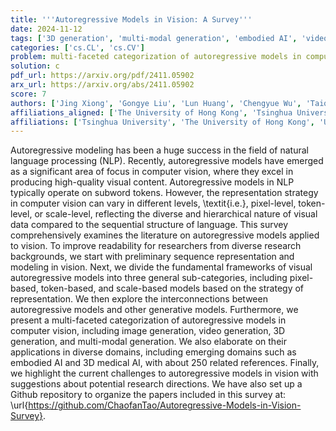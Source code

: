 ```yaml
---
title: '''Autoregressive Models in Vision: A Survey'''
date: 2024-11-12
tags: ['3D generation', 'multi-modal generation', 'embodied AI', 'video generation', 'autoregessive modeling', 'sequence representation', '3D medical AI', 'token-based models', 'generative models', 'natural language processing', 'image generation', 'visual content generation', 'research challenges', 'pixel-based models', 'computer vision', 'scale-based models']
categories: ['cs.CL', 'cs.CV']
problem: multi-faceted categorization of autoregressive models in computer vision
solution: c
pdf_url: https://arxiv.org/pdf/2411.05902
arx_url: https://arxiv.org/abs/2411.05902
score: 7
authors: ['Jing Xiong', 'Gongye Liu', 'Lun Huang', 'Chengyue Wu', 'Taiqiang Wu', 'Yao Mu', 'Yuan Yao', 'Hui Shen', 'Zhongwei Wan', 'Jinfa Huang', 'Chaofan Tao', 'Shen Yan', 'Huaxiu Yao', 'Lingpeng Kong', 'Hongxia Yang', 'Mi Zhang', 'Guillermo Sapiro', 'Jiebo Luo', 'Ping Luo', 'Ngai Wong']
affiliations_aligned: ['The University of Hong Kong', 'Tsinghua University', 'Duke University', 'The University of Hong Kong', 'The University of Hong Kong', 'The University of Hong Kong', 'University of Rochester', 'The Ohio State University', 'The Ohio State University', 'University of Rochester', 'The University of Hong Kong', 'Bytedance', 'The University of North Carolina at Chapel Hill', 'The University of Hong Kong', 'The Hong Kong Polytechnic University', 'The Ohio State University', 'Apple', 'University of Rochester', 'The University of Hong Kong', 'The University of Hong Kong']
affiliations: ['Tsinghua University', 'The University of Hong Kong', 'University of Rochester', 'The Hong Kong Polytechnic University', 'Apple', 'Duke University', 'Bytedance', 'The University of North Carolina at Chapel Hill', 'The Ohio State University']
---
```



Autoregressive modeling has been a huge success in the field of natural language processing (NLP). Recently, autoregressive models have emerged as a significant area of focus in computer vision, where they excel in producing high-quality visual content. Autoregressive models in NLP typically operate on subword tokens. However, the representation strategy in computer vision can vary in different levels, \textit{i.e.}, pixel-level, token-level, or scale-level, reflecting the diverse and hierarchical nature of visual data compared to the sequential structure of language. This survey comprehensively examines the literature on autoregressive models applied to vision. To improve readability for researchers from diverse research backgrounds, we start with preliminary sequence representation and modeling in vision. Next, we divide the fundamental frameworks of visual autoregressive models into three general sub-categories, including pixel-based, token-based, and scale-based models based on the strategy of representation. We then explore the interconnections between autoregressive models and other generative models. Furthermore, we present a multi-faceted categorization of autoregressive models in computer vision, including image generation, video generation, 3D generation, and multi-modal generation. We also elaborate on their applications in diverse domains, including emerging domains such as embodied AI and 3D medical AI, with about 250 related references. Finally, we highlight the current challenges to autoregressive models in vision with suggestions about potential research directions. We have also set up a Github repository to organize the papers included in this survey at: \url{https://github.com/ChaofanTao/Autoregressive-Models-in-Vision-Survey}.